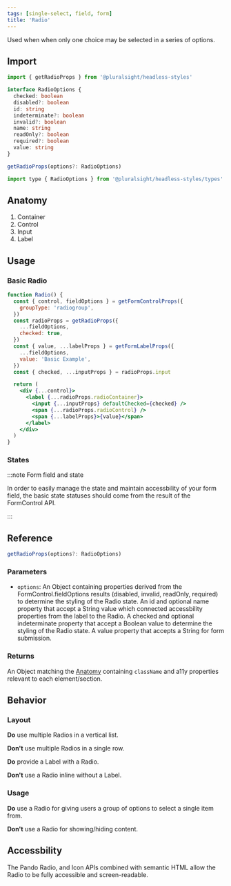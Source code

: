 ```yaml
---
tags: [single-select, field, form]
title: 'Radio'
---
```



<p className="size-xxl">
  Used when when only one choice may be selected in a series of options.
</p>

<DocsLinkBar
  github="https://github.com/pluralsight/pando/tree/main/packages/headless-styles/src/components/Radio"
  figma="https://www.figma.com/file/ZmH4XsZS5WnKeo28ylM5x1/Pando-UI-kit-(Web)?node-id=1214%3A50560&t=YLA3FBYLefNvfeuf-0"
/>

## Import

```javascript
import { getRadioProps } from '@pluralsight/headless-styles'
```

```typescript
interface RadioOptions {
  checked: boolean
  disabled?: boolean
  id: string
  indeterminate?: boolean
  invalid?: boolean
  name: string
  readOnly?: boolean
  required?: boolean
  value: string
}

getRadioProps(options?: RadioOptions)
```

```javascript
import type { RadioOptions } from '@pluralsight/headless-styles/types'
```

## Anatomy

1. Container
2. Control
3. Input
4. Label

## Usage

### Basic Radio

```jsx live
function Radio() {
  const { control, fieldOptions } = getFormControlProps({
    groupType: 'radiogroup',
  })
  const radioProps = getRadioProps({
    ...fieldOptions,
    checked: true,
  })
  const { value, ...labelProps } = getFormLabelProps({
    ...fieldOptions,
    value: 'Basic Example',
  })
  const { checked, ...inputProps } = radioProps.input

  return (
    <div {...control}>
      <label {...radioProps.radioContainer}>
        <input {...inputProps} defaultChecked={checked} />
        <span {...radioProps.radioControl} />
        <span {...labelProps}>{value}</span>
      </label>
    </div>
  )
}
```

### States

<RadioStates />

:::note Form field and state

In order to easily manage the state and maintain accessbility of your form field, the basic state statuses should come from the result of the FormControl API.

:::

## Reference

```typescript
getRadioProps(options?: RadioOptions)
```

### Parameters

- `options`: An Object containing properties derived from the FormControl.fieldOptions results (disabled, invalid, readOnly, required) to determine the styling of the Radio state. An id and optional name property that accept a String value which connected accessbility properties from the label to the Radio. A checked and optional indeterminate property that accept a Boolean value to determine the styling of the Radio state. A value property that accepts a String for form submission.

### Returns

An Object matching the [Anatomy](#anatomy) containing `className` and a11y properties relevant to each element/section.

## Behavior

### Layout

**Do** use multiple Radios in a vertical list.

**Don't** use multiple Radios in a single row.

**Do** provide a Label with a Radio.

**Don't** use a Radio inline without a Label.

### Usage

**Do** use a Radio for giving users a group of options to select a single item from.

**Don't** use a Radio for showing/hiding content.

## Accessbility

The Pando Radio, and Icon APIs combined with semantic HTML allow the Radio to be fully accessible and screen-readable.
